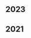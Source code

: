 <div class="tags">

## 2023

<ul>
  <PostAndDate
    date="2023-08-28"
    title="Essentials of Interpretation: A Compiler Crash Course"
    url="/series/essentials-of-interpretation/a-compiler-crash-course"
  />
  <PostAndDate
    date="2023-08-07"
    title="Building Let Declarations for the TypeScript compiler"
    url="/building-let-declarations-for-the-typescript-compiler"
  />
  <PostAndDate
    date="2023-07-31"
    title="Allow var statements to declare multiple symbols in the TypeScript compiler"
    url="/allow-var-statements-to-declare-multiple-symbols-in-the-typescript-compiler"
  />
  <PostAndDate
    date="2023-07-23"
    title="Building EmptyStatement and Semicolon as a statement ender for the TypeScript compiler"
    url="/building-emptystatement-and-semicolon-as-statement-ender-for-the-typescript-compiler"
  />
  <PostAndDate
    date="2023-07-03"
    title="Implementing StringLiterals for the TypeScript Compiler"
    url="/implementing-string-literals-for-the-typescript-compiler"
  />
  <PostAndDate
    date="2023-06-25"
    title="A Deep Dive into the TypeScript Compiler Miniature"
    url="/a-deep-dive-into-the-typescript-compiler-miniature"
  />
  <PostAndDate
    date="2023-06-04"
    title="JavaScript scope, Closures, and the TypeScript compiler"
    url="/javascript-scope-closures-and-the-typescript-compiler"
  />
  <PostAndDate
    date="2023-02-27"
    title="A High Level Architecture of the TypeScript compiler"
    url="/a-high-level-architecture-of-the-typescript-compiler"
  />
</ul>

## 2021

<ul>
  <PostAndDate
    date="2021-10-17"
    title="Building an Interpreter: Parser - Part 1: Fundamental parts of AST and basic statements"
    url="/series/building-an-interpreter/parser-part-1"
  />
  <PostAndDate
    date="2021-07-20"
    title="Building an Interpreter: REPL"
    url="/series/building-an-interpreter/repl"
  />
  <PostAndDate
    date="2021-07-18"
    title="Building an Interpreter: Lexical Analysis - Part 3"
    url="/series/building-an-interpreter/lexical-analysis-part-3"
  />
  <PostAndDate
    date="2021-05-29"
    title="Building an Interpreter: Lexical Analysis - Part 2"
    url="/series/building-an-interpreter/lexical-analysis-part-2"
  />
  <PostAndDate
    date="2021-05-23"
    title="Building an Interpreter: Lexical Analysis - Part 1"
    url="/series/building-an-interpreter/lexical-analysis-part-1"
  />
  <PostAndDate
    date="2021-05-23"
    title="Building an Interpreter Series"
    url="/series/building-an-interpreter"
  />
</ul>

</div>
